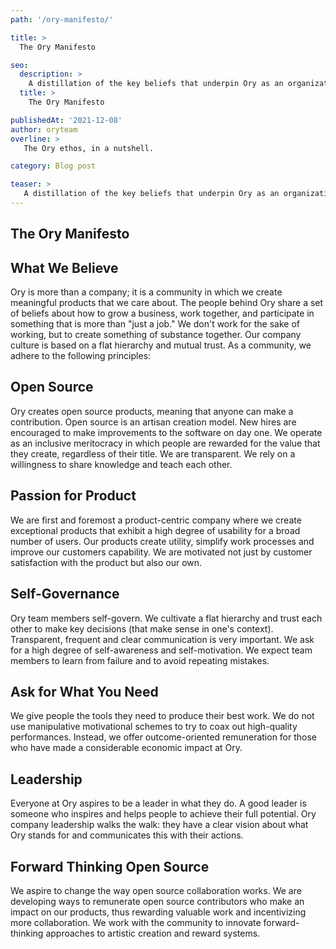 ```yaml
---
path: '/ory-manifesto/'

title: >
  The Ory Manifesto

seo:
  description: >
    A distillation of the key beliefs that underpin Ory as an organization.
  title: >
    The Ory Manifesto

publishedAt: '2021-12-08'
author: oryteam
overline: >
   The Ory ethos, in a nutshell.

category: Blog post

teaser: >
   A distillation of the key beliefs that underpin Ory as an organization.
---
```


## The Ory Manifesto

## What We Believe
Ory is more than a company; it is a community in which we create meaningful products that we care about. The people behind Ory share a set of beliefs about how to grow a business, work together, and participate in something that is more than "just a job." We don't work for the sake of working, but to create something of substance together. Our company culture is based on a flat hierarchy and mutual trust. As a community, we adhere to the following principles:

## Open Source
Ory creates open source products, meaning that anyone can make a contribution. Open source is an artisan creation model. New hires are encouraged to make improvements to the software on day one. We operate as an inclusive meritocracy in which people are rewarded for the value that they create, regardless of their title. We are transparent. We rely on a willingness to share knowledge and teach each other.

## Passion for Product
We are first and foremost a product-centric company where we create exceptional products that exhibit a high degree of usability for a broad number of users. Our products create utility, simplify work processes and improve our customers capability. We are motivated not just by customer satisfaction with the product but also our own.

## Self-Governance
Ory team members self-govern. We cultivate a flat hierarchy and trust each other to make key decisions (that make sense in one's context). Transparent, frequent and clear communication is very important. We ask for a high degree of self-awareness and self-motivation. We expect team members to learn from failure and to avoid repeating mistakes.

## Ask for What You Need
We give people the tools they need to produce their best work. We do not use manipulative motivational schemes to try to coax out high-quality performances. Instead, we offer outcome-oriented remuneration for those who have made a considerable economic impact at Ory.

## Leadership
Everyone at Ory aspires to be a leader in what they do. A good leader is someone who inspires and helps people to achieve their full potential. Ory company leadership walks the walk: they have a clear vision about what Ory stands for and communicates this with their actions.

## Forward Thinking Open Source
We aspire to change the way open source collaboration works. We are developing ways to remunerate open source contributors who make an impact on our products, thus rewarding valuable work and incentivizing more collaboration. We work with the community to innovate forward-thinking approaches to artistic creation and reward systems.

